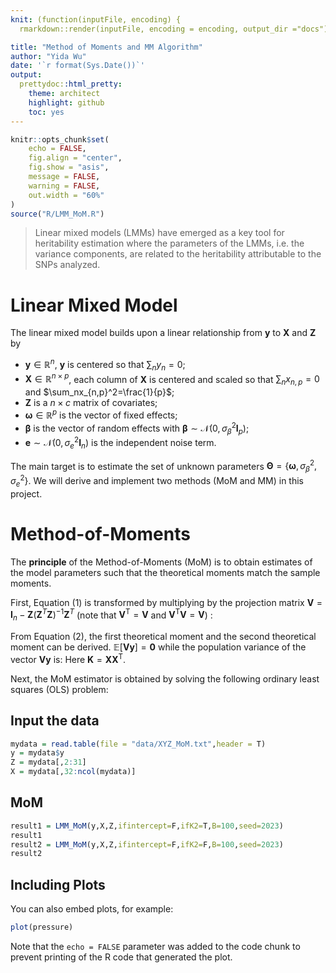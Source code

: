 ```yaml
---
knit: (function(inputFile, encoding) {
  rmarkdown::render(inputFile, encoding = encoding, output_dir ="docs") })

title: "Method of Moments and MM Algorithm"
author: "Yida Wu"
date: '`r format(Sys.Date())`'
output:
  prettydoc::html_pretty:
    theme: architect
    highlight: github
    toc: yes
---
```


```r
knitr::opts_chunk$set(
	echo = FALSE,
	fig.align = "center",
	fig.show = "asis",
	message = FALSE,
	warning = FALSE,
	out.width = "60%"
)
source("R/LMM_MoM.R")
```

\def\bfX {\mathbf{X}}
\def\bfV {\mathbf{V}}
\def\bfy {\mathbf{y}}
\def\bfZ {\mathbf{Z}}
\def\bfVy {\mathbf{Vy}}
\def\bfK {\mathbf{K}}

> Linear mixed models (LMMs) have emerged as a key tool for heritability estimation where the parameters of the LMMs, i.e. the variance components, are related to the heritability attributable to the SNPs analyzed.

# Linear Mixed Model

The linear mixed model builds upon a linear relationship from $\bfy$ to $\bfX$ and $\bfZ$ by

\begin{equation}
  \tag{1}
  \bfy=\bfZ \boldsymbol{\omega}+\bfX \boldsymbol{\beta}+\mathbf{e}
\end{equation}

- $\bfy \in \mathbb{R}^n$, $\bfy$ is centered so that $\sum_ny_n=0$;
- $\bfX \in \mathbb{R}^{n\times p}$, each column of $\bfX$ is centered and scaled so that $\sum_nx_{n,p}=0$ and $\sum_nx_{n,p}^2=\frac{1}{p}$;
- $\bfZ$ is a $n \times c$ matrix of covariates;
- $\boldsymbol{\omega} \in \mathbb{R}^p$ is the vector of fixed effects; 
- $\boldsymbol{\beta}$ is the vector of random effects with $\boldsymbol{\beta}\sim \mathcal{N}\left(0, \sigma_\beta^2 \mathbf{I}_p\right)$;
- $\mathbf{e} \sim \mathcal{N}\left(0, \sigma_e^2 \mathbf{I}_n\right)$ is the independent noise term.

The main target is to estimate the set of unknown parameters $\boldsymbol{\Theta}=\left\{\boldsymbol{\omega}, \sigma_\beta^2, \sigma_e^2\right\}$. We will derive and implement two methods (MoM and MM) in this project.

# Method-of-Moments

The **principle** of the Method-of-Moments (MoM) is to obtain estimates of the model parameters such that the theoretical moments match the sample moments. 

First, Equation (1) is transformed by multiplying by the projection matrix $\bfV=\mathbf{I}_n-\bfZ\left(\bfZ^T \bfZ\right)^{-1} \bfZ^T$ (note that $\bfV^{\mathrm{T}}=\bfV$ and $\bfV^{\mathrm{T}}\bfV=\bfV$) :

\begin{equation}
  \tag{2}
  \bfVy=\mathbf{VX} \boldsymbol{\beta}+\mathbf{Ve}
\end{equation}

From Equation (2), the first theoretical moment and the second theoretical moment can be derived. $\mathbb{E}\left[\bfVy\right]=\mathbf{0}$ while the population variance of the vector $\bfVy$ is:
\begin{align}
  \tag{3}
  \operatorname{Var}\left(\bfVy\right) &= \mathbb{E}\left[\bfVy\bfy^\mathrm{T}\bfV\right] - \mathbb{E}\left[\bfVy\right] \mathbb{E}\left[\bfVy\right]^{\mathrm{T}}\\ &= \sigma_{\beta}^2\mathbf{VKV} + \sigma_{e}^{2}\bfV
\end{align}
Here $\bfK=\bfX\bfX^\mathrm{T}$.

Next, the MoM estimator is obtained by solving the following ordinary least squares (OLS) problem:

\begin{align}
  \tag{4}
  \operatorname{argmin}_{\sigma_\beta^2, \sigma_e^2}\left\|(\bfVy)(\bfVy)^\mathrm{T}-\left(\sigma_\beta^2 \bfV \bfK \bfV+\sigma_e^2 \bfV\right)\right\|_F^2
\end{align}


## Input the data
```r
mydata = read.table(file = "data/XYZ_MoM.txt",header = T)
y = mydata$y
Z = mydata[,2:31]
X = mydata[,32:ncol(mydata)]
```

## MoM
```r
result1 = LMM_MoM(y,X,Z,ifintercept=F,ifK2=T,B=100,seed=2023)
result1
result2 = LMM_MoM(y,X,Z,ifintercept=F,ifK2=F,B=100,seed=2023)
result2
```


## Including Plots

You can also embed plots, for example:

```r
plot(pressure)
```

Note that the `echo = FALSE` parameter was added to the code chunk to prevent printing of the R code that generated the plot.

